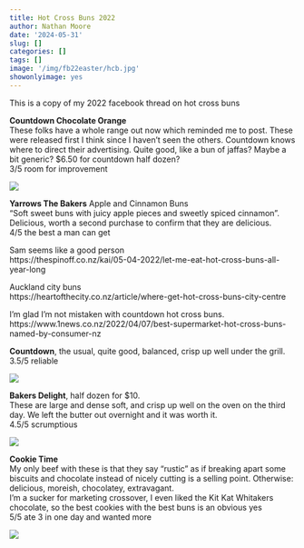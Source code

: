 ```yaml
---
title: Hot Cross Buns 2022
author: Nathan Moore
date: '2024-05-31'
slug: []
categories: []
tags: []
image: '/img/fb22easter/hcb.jpg'
showonlyimage: yes
---
```


This is a copy of my 2022 facebook thread on hot cross buns

**Countdown Chocolate Orange**       
These folks have a whole range out now which reminded me to post. These were released first I think since I haven't seen the others. Countdown knows where to direct their advertising. Quite good, like a bun of jaffas? Maybe a bit generic? $6.50 for countdown half dozen?       
3/5 room for improvement

![](/img/fb22easter/countdown-choc.jpg)

**Yarrows The Bakers**
Apple and Cinnamon Buns      
"Soft sweet buns with juicy apple pieces and sweetly spiced cinnamon". Delicious, worth a second purchase to confirm that they are delicious.         
4/5 the best a man can get

Sam seems like a good person        
https://thespinoff.co.nz/kai/05-04-2022/let-me-eat-hot-cross-buns-all-year-long

Auckland city buns          
https://heartofthecity.co.nz/article/where-get-hot-cross-buns-city-centre

I'm glad I'm not mistaken with countdown hot cross buns.            
https://www.1news.co.nz/2022/04/07/best-supermarket-hot-cross-buns-named-by-consumer-nz

**Countdown**, the usual, quite good, balanced, crisp up well under the grill.        
3.5/5 reliable         

![](/img/fb22easter/countdown-trad.jpg)

**Bakers Delight**, half dozen for $10.         
These are large and dense soft, and crisp up well on the oven on the third day. We left the butter out overnight and it was worth it.       
4.5/5 scrumptious         

![](/img/fb22easter/bakersdelight.jpg)

**Cookie Time**        
My only beef with these is that they say "rustic" as if breaking apart some biscuits and chocolate instead of nicely cutting is a selling point. Otherwise: delicious, moreish, chocolatey, extravagant.            
I'm a sucker for marketing crossover, I even liked the Kit Kat Whitakers chocolate, so the best cookies with the best buns is an obvious yes          
5/5 ate 3 in one day and wanted more

![](/img/fb22easter/cookietime.jpg)

